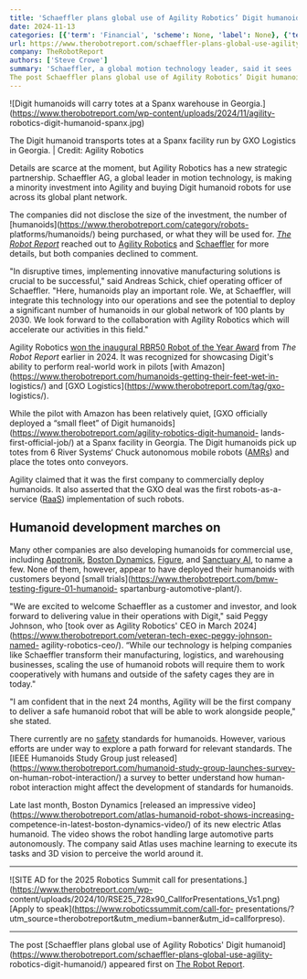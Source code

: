 ```yaml
---
title: 'Schaeffler plans global use of Agility Robotics’ Digit humanoid'
date: 2024-11-13
categories: [{'term': 'Financial', 'scheme': None, 'label': None}, {'term': 'Humanoids', 'scheme': None, 'label': None}, {'term': 'Investments', 'scheme': None, 'label': None}, {'term': 'Logistics', 'scheme': None, 'label': None}, {'term': 'News', 'scheme': None, 'label': None}, {'term': 'Robots / Platforms', 'scheme': None, 'label': None}, {'term': 'Agility Robotics', 'scheme': None, 'label': None}, {'term': 'mobile manipulation', 'scheme': None, 'label': None}, {'term': 'schaeffler', 'scheme': None, 'label': None}]
url: https://www.therobotreport.com/schaeffler-plans-global-use-agility-robotics-digit-humanoid/
company: TheRobotReport
authors: ['Steve Crowe']
summary: 'Schaeffler, a global motion technology leader, said it sees 'the potential to deploy a significant number of humanoids in our global network of 100 plants by 2030.'
The post Schaeffler plans global use of Agility Robotics’ Digit humanoid appeared first on The Robot Report.'
---
```



![Digit humanoids will carry totes at a Spanx warehouse in
Georgia.](https://www.therobotreport.com/wp-content/uploads/2024/11/agility-
robotics-digit-humanoid-spanx.jpg)

The Digit humanoid transports totes at a Spanx facility run by GXO Logistics in Georgia. | Credit: Agility Robotics

Details are scarce at the moment, but Agility Robotics has a new strategic
partnership. Schaeffler AG, a global leader in motion technology, is making a
minority investment into Agility and buying Digit humanoid robots for use
across its global plant network.

The companies did not disclose the size of the investment, the number of
[humanoids](https://www.therobotreport.com/category/robots-
platforms/humanoids/) being purchased, or what they will be used for. [_The
Robot Report_](https://www.therobotreport.com/) reached out to [Agility
Robotics](http://www.therobotreport.com/tag/agility-robotics) and
[Schaeffler](https://www.therobotreport.com/tag/schaeffler/) for more details,
but both companies declined to comment.

"In disruptive times, implementing innovative manufacturing solutions is
crucial to be successful," said Andreas Schick, chief operating officer of
Schaeffler. "Here, humanoids play an important role. We, at Schaeffler, will
integrate this technology into our operations and see the potential to deploy
a significant number of humanoids in our global network of 100 plants by 2030.
We look forward to the collaboration with Agility Robotics which will
accelerate our activities in this field."

Agility Robotics [won the inaugural RBR50 Robot of the Year
Award](https://www.therobotreport.com/rbr50-2024/) from _The Robot Report_
earlier in 2024. It was recognized for showcasing Digit's ability to perform
real-world work in pilots [with
Amazon](https://www.therobotreport.com/humanoids-getting-their-feet-wet-in-
logistics/) and [GXO Logistics](https://www.therobotreport.com/tag/gxo-
logistics/).

While the pilot with Amazon has been relatively quiet, [GXO officially
deployed a “small fleet” of Digit
humanoids](https://www.therobotreport.com/agility-robotics-digit-humanoid-
lands-first-official-job/) at a Spanx facility in Georgia. The Digit humanoids
pick up totes from 6 River Systems‘ Chuck autonomous mobile robots
([AMRs](https://www.therobotreport.com/category/robots-platforms/amrs/)) and
place the totes onto conveyors.

Agility claimed that it was the first company to commercially deploy
humanoids. It also asserted that the GXO deal was the first robots-as-a-
service ([RaaS](https://www.automatedwarehouseonline.com/category/raas/))
implementation of such robots.

## Humanoid development marches on

Many other companies are also developing humanoids for commercial use,
including [Apptronik](https://www.therobotreport.com/tag/apptronik), [Boston
Dynamics](https://www.therobotreport.com/tag/boston-dynamics),
[Figure](https://www.therobotreport.com/tag/figure-ai/), and [Sanctuary
AI](https://www.therobotreport.com/tag/sanctuary-ai/), to name a few. None of
them, however, appear to have deployed their humanoids with customers beyond
[small trials](https://www.therobotreport.com/bmw-testing-figure-01-humanoid-
spartanburg-automotive-plant/).

"We are excited to welcome Schaeffler as a customer and investor, and look
forward to delivering value in their operations with Digit," said Peggy
Johnson, who [took over as Agility Robotics' CEO in March
2024](https://www.therobotreport.com/veteran-tech-exec-peggy-johnson-named-
agility-robotics-ceo/). “While our technology is helping companies like
Schaeffler transform their manufacturing, logistics, and warehousing
businesses, scaling the use of humanoid robots will require them to work
cooperatively with humans and outside of the safety cages they are in today."

"I am confident that in the next 24 months, Agility will be the first company
to deliver a safe humanoid robot that will be able to work alongside people,"
she stated.

There currently are no [safety](https://www.therobotreport.com/tag/safety)
standards for humanoids. However, various efforts are under way to explore a
path forward for relevant standards. The [IEEE Humanoids Study Group just
released](https://www.therobotreport.com/humanoid-study-group-launches-survey-
on-human-robot-interaction/) a survey to better understand how human-robot
interaction might affect the development of standards for humanoids.

Late last month, Boston Dynamics [released an impressive
video](https://www.therobotreport.com/atlas-humanoid-robot-shows-increasing-
competence-in-latest-boston-dynamics-video/) of its new electric Atlas
humanoid. The video shows the robot handling large automotive parts
autonomously. The company said Atlas uses machine learning to execute its
tasks and 3D vision to perceive the world around it.

* * *

![SITE AD for the 2025 Robotics Summit call for
presentations.](https://www.therobotreport.com/wp-
content/uploads/2024/10/RSE25_728x90_CallforPresentations_Vs1.png) [Apply to
speak](https://www.roboticssummit.com/call-for-
presentations/?utm_source=therobotreport&utm_medium=banner&utm_id=callforpreso).

* * *

The post [Schaeffler plans global use of Agility Robotics' Digit
humanoid](https://www.therobotreport.com/schaeffler-plans-global-use-agility-
robotics-digit-humanoid/) appeared first on [The Robot
Report](https://www.therobotreport.com).

